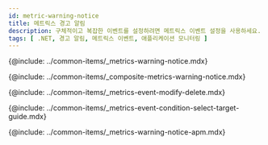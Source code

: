 ```yaml
---
id: metric-warning-notice
title: 메트릭스 경고 알림
description: 구체적이고 복잡한 이벤트를 설정하려면 메트릭스 이벤트 설정을 사용하세요.
tags: [ .NET, 경고 알림, 메트릭스 이벤트, 애플리케이션 모니터링 ]
---
```


{@include: ../common-items/_metrics-warning-notice.mdx}  

{@include: ../common-items/_composite-metrics-warning-notice.mdx}

{@include: ../common-items/_metrics-event-modify-delete.mdx}

{@include: ../common-items/_metrics-event-condition-select-target-guide.mdx}

{@include: ../common-items/_metrics-warning-notice-apm.mdx} 